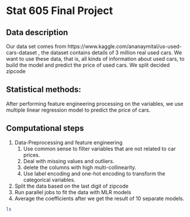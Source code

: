 # Stat 605 Final Project

## Data description
Our data set comes from https://www.kaggle.com/ananaymital/us-used-cars-dataset , the dataset contains details of 3 million real used cars. We want to use these data, that is, all kinds of information about used cars, to build the model and predict the price of used cars. We split decided zipcode

## Statistical methods:
After performing feature engineering processing on the variables, we use multiple linear regression model to predict the price of cars.

## Computational steps
1. Data-Preprocessing and feature engineering
    1. Use common sense to filter variables that are not related to car prices.
    2. Deal with missing values and outliers.
    3. delete the columns with high multi-collinearity.
    4. Use label encoding and one-hot encoding to transform the categorical variables.
2. Split the data based on the last digit of zipcode
3. Run parallel jobs to fit the data with MLR models
4. Average the coefficients after we get the result of 10 separate models.


```bash
ls


```
